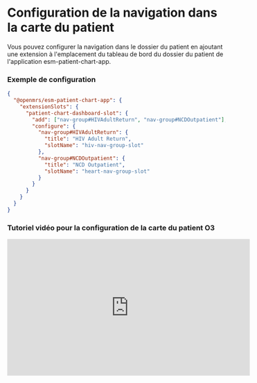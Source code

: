 # Configuration de la navigation dans la carte du patient

Vous pouvez configurer la navigation dans le dossier du patient en ajoutant une extension à l'emplacement du tableau de bord du dossier du patient de l'application esm-patient-chart-app.

### Exemple de configuration

```json
{
  "@openmrs/esm-patient-chart-app": {
    "extensionSlots": {
      "patient-chart-dashboard-slot": {
        "add": ["nav-group#HIVAdultReturn", "nav-group#NCDOutpatient"],
        "configure": {
          "nav-group#HIVAdultReturn": {
            "title": "HIV Adult Return",
            "slotName": "hiv-nav-group-slot"
          },
          "nav-group#NCDOutpatient": {
            "title": "NCD Outpatient",
            "slotName": "heart-nav-group-slot"
          }
        }
      }
    }
  }
}
```

### Tutoriel vidéo pour la configuration de la carte du patient O3

<iframe
  width="560"
  height="315"
  src="https://www.youtube.com/embed/57nRWhJdf1E"
  title="YouTube video player"
  frameborder="0"
  allow="accelerometer; autoplay; clipboard-write; encrypted-media; gyroscope; picture-in-picture; web-share"
  allowfullscreen
></iframe>

